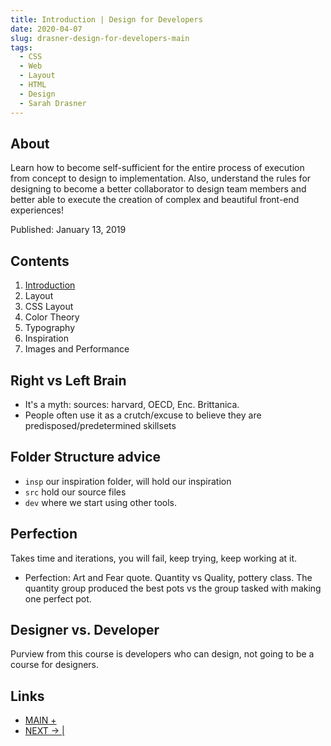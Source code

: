 ```yaml
---
title: Introduction | Design for Developers
date: 2020-04-07
slug: drasner-design-for-developers-main 
tags:
  - CSS
  - Web
  - Layout
  - HTML
  - Design 
  - Sarah Drasner
---
```


## About 
Learn how to become self-sufficient for the entire process of execution from concept to design to implementation. Also, understand the rules for designing to become a better collaborator to design team members and better able to execute the creation of complex and beautiful front-end experiences!

Published: January 13, 2019

## Contents
1. [Introduction]()
2. Layout
3. CSS Layout 
4. Color Theory
5. Typography 
6. Inspiration
7. Images and Performance 

## Right vs Left Brain
- It's a myth: sources: harvard, OECD, Enc. Brittanica.
- People often use it as a crutch/excuse to believe they are predisposed/predetermined skillsets

## Folder Structure advice
- `insp` our inspiration folder, will hold our inspiration 
- `src` hold our source files
- `dev` where we start using other tools.

## Perfection
Takes time and iterations, you will fail, keep trying, keep working at it.

- Perfection: Art and Fear quote. Quantity vs Quality, pottery class. The quantity group produced the best pots vs the group tasked with making one perfect pot.

## Designer vs. Developer 
Purview from this course is developers who can design, not going to be a course for designers. 

## Links
- [MAIN + ]()
- [NEXT → |]()